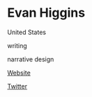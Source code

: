 # Evan Higgins

<Location>

United States

</Location>



<Skills>

writing

narrative design

</Skills>

<Personal>

[Website](https://evanleehiggins.com)

[Twitter](https://twitter.com/evanleehiggins)

</Personal>


